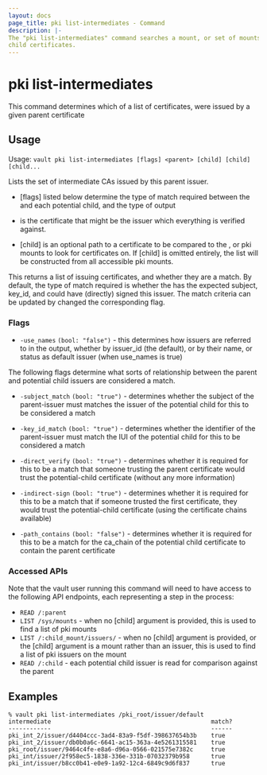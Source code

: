 ```yaml
---
layout: docs
page_title: pki list-intermediates - Command
description: |-
The "pki list-intermediates" command searches a mount, or set of mounts for
child certificates.
---
```


# pki list-intermediates

This command determines which of a list of certificates, were issued by a given
parent certificate

## Usage

Usage: `vault pki list-intermediates [flags] <parent> [child] [child] [child...`

Lists the set of intermediate CAs issued by this parent issuer.

- [flags] listed below determine the type of match required between the <parent>
  and each potential child, and the type of output

- <parent> is the certificate that might be the issuer which everything is
  verified against.

- [child] is an optional path to a certificate to be compared to the <parent>,
  or pki mounts to look for certificates on. If [child] is omitted entirely, the
  list will be constructed from all accessible pki mounts.

This returns a list of issuing certificates, and whether they are a match.
By default, the type of match required is whether the <parent> has the
expected subject, key_id, and could have (directly) signed this issuer.
The match criteria can be updated by changed the corresponding flag.

### Flags

- `-use_names` `(bool: "false")` - this determines how issuers are referred to
  in the output, whether by issuer_id (the default), or by their name, or status
  as default issuer (when use_names is true)

The following flags determine what sorts of relationship between the parent and
potential child issuers are considered a match.

- `-subject_match` `(bool: "true")` - determines whether the subject of the
  parent-issuer must matches the issuer of the potential child for this to be
  considered a match

- `-key_id_match` `(bool: "true")` - determines whether the identifier of the
  parent-issuer must match the IUI of the potential child for this to be
  considered a match

- `-direct_verify` `(bool: "true")` - determines whether it is required for this
  to be a match that someone trusting the parent certificate would trust the
  potential-child certificate (without any more information)

- `-indirect-sign` `(bool: "true")` - determines whether it is required for this
  to be a match that if someone trusted the first certificate, they would trust
  the potential-child certificate (using the certificate chains available)

- `-path_contains` `(bool: "false")` - determines whether it is required for
  this to be a match for the ca_chain of the potential child certificate to
  contain the parent certificate

### Accessed APIs

Note that the vault user running this command will need to have access to the
following API endpoints, each representing a step in the process:

- `READ /:parent`
- `LIST /sys/mounts` - when no [child] argument is provided, this is used to
find a list of pki mounts
- `LIST /:child_mount/issuers/` - when no [child] argument is provided, or the
[child] argument is a mount rather than an issuer, this is used to find a list
of pki issuers on the mount
- `READ /:child` - each potential child issuer is read for comparison against
the parent

## Examples

```
% vault pki list-intermediates /pki_root/issuer/default
intermediate                                             match?
------------                                             ------
pki_int_2/issuer/d4404ccc-3ad4-83a9-f5df-398637654b3b    true
pki_int_2/issuer/db0b0a6c-6641-ac15-363a-4e5261315581    true
pki_root/issuer/9464c4fe-e8a6-d96a-0566-021575e7382c     true
pki_int/issuer/2f958ec5-1838-336e-331b-07032379b958      true
pki_int/issuer/b8cc0b41-e0e9-1a92-12c4-6849c9d6f837      true
```
